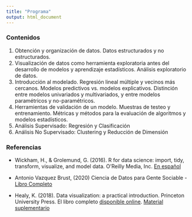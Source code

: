 ```yaml
---
title: "Programa"
output: html_document
---
```


### Contenidos
1. Obtención y organización de datos. Datos estructurados y no estructurados.
2. Visualización de datos como herramienta exploratoria antes del desarrollo de modelos y aprendizaje estadísticos. Análisis exploratorio de datos.
3. Introducción al modelado. Regresión lineal múltiple y vecinos más cercanos. Modelos predictivos vs. modelos explicativos. Distinción entre modelos univariados y multivariados, y entre modelos paramétricos y no-paramétricos.
4. Herramientas de validación de un modelo. Muestras de testeo y entrenamiento. Métricas y métodos para la evaluación de algoritmos y modelos estadísticos.
5. Análisis Supervisado: Regresión y Clasificación
6. Análisis No Supervisado: Clustering y Reducción de Dimensión


### Referencias
* Wickham, H., & Grolemund, G. (2016). R for data science: import, tidy,
transform, visualize, and model data. O'Reilly Media, Inc. [En español](https://es.r4ds.hadley.nz/)

* Antonio Vazquez Brust, (2020) Ciencia de Datos para Gente Sociable -  [Libro Completo](https://bitsandbricks.github.io/ciencia_de_datos_gente_sociable/)

* Healy, K. (2018). Data visualization: a practical introduction. Princeton University Press. El libro completo [disponible online](https://socviz.co/). [Material suplementario](https://github.com/kjhealy/socviz) 

